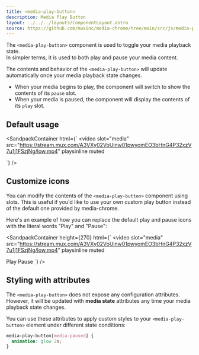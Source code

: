 ```yaml
---
title: <media-play-button>
description: Media Play Button
layout: ../../../layouts/ComponentLayout.astro
source: https://github.com/muxinc/media-chrome/tree/main/src/js/media-play-button.js
---
```



The `<media-play-button>` component is used to toggle your media playback state.  
In simpler terms, it is used to both play and pause your media content.

The contents and behavior of the `<media-play-button>` will update automatically 
once your media playback state changes.
  - When your media begins to play, the component will switch to show the contents of its `pause` slot.
  - When your media is paused, the component will display the contents of its `play` slot.

## Default usage

<SandpackContainer
  html={`<media-controller>
  <video
    slot="media"
    src="https://stream.mux.com/A3VXy02VoUinw01pwyomEO3bHnG4P32xzV7u1j1FSzjNg/low.mp4"
    playsinline
    muted
  ></video>
  <media-play-button></media-play-button>
</media-controller>`}
/>

## Customize icons

You can modify the contents of the `<media-play-button>` component using slots. 
This is useful if you'd like to use your own custom play button instead of 
the default one provided by media-chrome.

Here's an example of how you can replace the default play and pause icons with 
the literal words "Play" and "Pause":  

<SandpackContainer
  height={270}
  html={`<media-controller>
  <video
    slot="media"
    src="https://stream.mux.com/A3VXy02VoUinw01pwyomEO3bHnG4P32xzV7u1j1FSzjNg/low.mp4"
    playsinline
    muted
  ></video>
  <media-play-button>
    <span slot="play">Play</span>
    <span slot="pause">Pause</span>
  </media-play-button>
</media-controller>`}
/>


## Styling with attributes

The `<media-play-button>` does not expose any configuration attributes.  
However, it will be updated with **media state** attributes any time 
your media playback state changes.

You can use these attributes to apply custom styles to 
your `<media-play-button>` element under different state conditions:

```css
media-play-button[media-paused] {
  animation: glow 2s;
}
```
